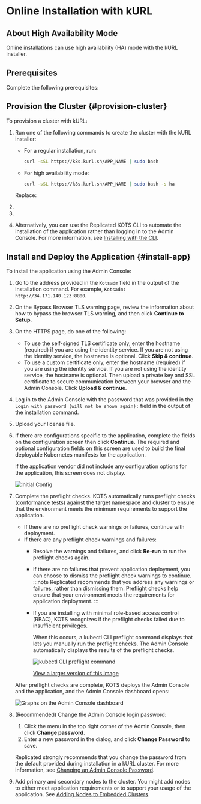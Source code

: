 
# Online Installation with kURL

<IntroEmbedded/>

<KurlAbout/>

## About High Availability Mode

Online installations can use high availability (HA) mode with the kURL installer.

<HaLoadBalancerAbout/>

## Prerequisites

Complete the following prerequisites:

<PrereqsEmbeddedCluster/>

<LicenseFile/>

<HaLoadBalancerPrereq/>

## Provision the Cluster {#provision-cluster}

<ProvisionClusterIntro/>

<KotsAbout/>

To provision a cluster with kURL:

1. Run one of the following commands to create the cluster with the kURL installer:

     * For a regular installation, run:

       ```bash
       curl -sSL https://k8s.kurl.sh/APP_NAME | sudo bash
       ```
    
     * For high availability mode:

       ```bash
       curl -sSL https://k8s.kurl.sh/APP_NAME | sudo bash -s ha
       ```
      
   Replace:

   <AppNameUI/>

1. <HAStep/> 

1. <LoginPassword/>

1. <ContinueToInstall/>

   Alternatively, you can use the Replicated KOTS CLI to automate the installation of the application rather than logging in to the Admin Console. For more information, see [Installing with the CLI](installing-existing-cluster-automation).

## Install and Deploy the Application {#install-app} 

<AppInstallIntroOnline/>

To install the application using the Admin Console:

1. Go to the address provided in the `Kotsadm` field in the output of the installation command. For example, `Kotsadm: http://34.171.140.123:8800`.

1. On the Bypass Browser TLS warning page, review the information about how to bypass the browser TLS warning, and then click **Continue to Setup**.

1. On the HTTPS page, do one of the following:

    - To use the self-signed TLS certificate only, enter the hostname (required) if you are using the identity service. If you are not using the identity service, the hostname is optional. Click **Skip & continue**.
    - To use a custom certificate only, enter the hostname (required) if you are using the identity service. If you are not using the identity service, the hostname is optional. Then upload a private key and SSL certificate to secure communication between your browser and the Admin Console. Click **Upload & continue**.

1. Log in to the Admin Console with the password that was provided in the `Login with password (will not be shown again):` field in the output of the installation command.

1. Upload your license file.

1. If there are configurations specific to the application, complete the fields on the configuration screen then click **Continue**. The required and optional configuration fields on this screen are used to build the final deployable Kubernetes manifests for the application.

   If the application vendor did not include any configuration options for the application, this screen does not display.

   ![Initial Config](/images/initial-config.png)

1. Complete the preflight checks. KOTS automatically runs preflight checks (conformance tests) against the target namespace and cluster to ensure that the environment meets the minimum requirements to support the application.

   * If there are no preflight check warnings or failures, continue with deployment.
   * If there are any preflight check warnings and failures:
      * Resolve the warnings and failures, and click **Re-run** to run the preflight checks again.
      * If there are no failures that prevent application deployment, you can choose to dismiss the preflight check warnings to continue.
        :::note
        Replicated recommends that you address any warnings or failures, rather than dismissing them. Preflight checks help ensure that your environment meets the requirements for application deployment.
        :::
      * If you are installing with minimal role-based access control (RBAC), KOTS recognizes if the preflight checks failed due to insufficient privileges.

        When this occurs, a kubectl CLI preflight command displays that lets you manually run the preflight checks. The Admin Console automatically displays the results of the preflight checks.

        ![kubectl CLI preflight command](/images/kubectl-preflight-command.png)

        [View a larger version of this image](/images/kubectl-preflight-command.png)

   After preflight checks are complete, KOTS deploys the Admin Console and the application, and the Admin Console dashboard opens:

   ![Graphs on the Admin Console dashboard](/images/kotsadm-dashboard-graph.png)     

1. (Recommended) Change the Admin Console login password:
   1. Click the menu in the top right corner of the Admin Console, then click **Change password**.
   1. Enter a new password in the dialog, and click **Change Password** to save.

   Replicated strongly recommends that you change the password from the default provided during installation in a kURL cluster. For more information, see [Changing an Admin Console Password](auth-changing-passwords).

1. Add primary and secondary nodes to the cluster. You might add nodes to either meet application requirements or to support your usage of the application. See [Adding Nodes to Embedded Clusters](cluster-management-add-nodes).
